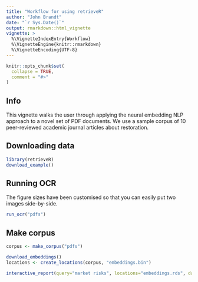 ```yaml
---
title: "Workflow for using retrieveR"
author: "John Brandt"
date: "`r Sys.Date()`"
output: rmarkdown::html_vignette
vignette: >
  %\VignetteIndexEntry{Workflow}
  %\VignetteEngine{knitr::rmarkdown}
  %\VignetteEncoding{UTF-8}
---
```


```r
knitr::opts_chunk$set(
  collapse = TRUE,
  comment = "#>"
)
```


## Info

This vignette walks the user through applying the neural embedding NLP approach to a novel set of PDF documents. We use a sample corpus of 10 peer-reviewed academic journal articles about restoration. 

## Downloading data

```r
library(retrieveR)
download_example()
```


## Running OCR

The figure sizes have been customised so that you can easily put two images side-by-side. 

```r
run_ocr("pdfs")
```

## Make corpus

```r
corpus <- make_corpus("pdfs")
```


```r
download_embeddings()
locations <- create_locations(corpus, "embeddings.bin")
```

```r
interactive_report(query="market risks", locations="embeddings.rds", data=corpus, type = "html")
```

